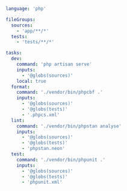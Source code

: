 ```yaml title="<project>/moon.yml"
language: 'php'

fileGroups:
  sources:
    - 'app/**/*'
  tests:
    - 'tests/**/*'

tasks:
  dev:
    command: 'php artisan serve'
    inputs:
      - '@globs(sources)'
    local: true
  format:
    command: './vendor/bin/phpcbf .'
    inputs:
      - '@globs(sources)'
      - '@globs(tests)'
      - '.phpcs.xml'
  lint:
    command: './vendor/bin/phpstan analyse'
    inputs:
      - '@globs(sources)'
      - '@globs(tests)'
      - 'phpstan.neon'
  test:
    command: './vendor/bin/phpunit .'
    inputs:
      - '@globs(sources)'
      - '@globs(tests)'
      - 'phpunit.xml'
```
